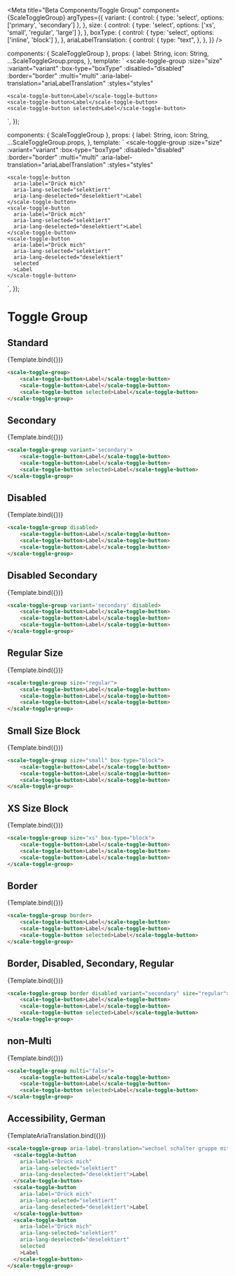 
<Meta
  title="Beta Components/Toggle Group"
  component={ScaleToggleGroup}
  argTypes={{
    variant: {
      control: { type: 'select', options: ['primary', 'secondary'] },
    },
    size: {
      control: { type: 'select', options: ['xs', 'small', 'regular', 'large'] },
    },
	  boxType: {
      control: { type: 'select', options: ['inline', 'block'] },
    },
    ariaLabelTranslation: {
      control: { type: "text", },
    },
  }}
/>

  components: { ScaleToggleGroup },
  props: {
    label: String,
    icon: String,
    ...ScaleToggleGroup.props,
  },
  template: `
  <scale-toggle-group
    :size="size"
    :variant="variant"
	  :box-type="boxType"
    :disabled="disabled"
    :border="border"
    :multi="multi"
    :aria-label-translation="ariaLabelTranslation"
    :styles="styles"
  >
    <scale-toggle-button>Label</scale-toggle-button>
    <scale-toggle-button>Label</scale-toggle-button>
    <scale-toggle-button selected>Label</scale-toggle-button>
  </scale-toggle-group>
    `,
});

  components: { ScaleToggleGroup },
  props: {
    label: String,
    icon: String,
    ...ScaleToggleGroup.props,
  },
  template: `
  <scale-toggle-group
    :size="size"
    :variant="variant"
	  :box-type="boxType"
    :disabled="disabled"
    :border="border"
    :multi="multi"
    :aria-label-translation="ariaLabelTranslation"
    :styles="styles"
  >
    <scale-toggle-button 
      aria-label="Drück mich"
      aria-lang-selected="selektiert"
      aria-lang-deselected="deselektiert">Label
    </scale-toggle-button>
    <scale-toggle-button 
      aria-label="Drück mich"
      aria-lang-selected="selektiert"
      aria-lang-deselected="deselektiert">Label
    </scale-toggle-button>
    <scale-toggle-button 
      aria-label="Drück mich"
      aria-lang-selected="selektiert"
      aria-lang-deselected="deselektiert"
      selected
      >Label
    </scale-toggle-button>
  </scale-toggle-group>
    `,
});

<div
  style={{
    display: 'inline-flex',
    alignItems: 'center',
    justifyContent: 'space-between',
    width: '100%',
  }}
>
  <h1>Toggle Group</h1>
</div>

## Standard

<Canvas withSource="none">
  <Story
    name="Standard"
    args={{}}
  >
    {Template.bind({})}
  </Story>
</Canvas>

<ArgsTable story="Standard" />

```html
<scale-toggle-group>
	<scale-toggle-button>Label</scale-toggle-button>
    <scale-toggle-button>Label</scale-toggle-button>
    <scale-toggle-button selected>Label</scale-toggle-button>
</scale-toggle-group>
```

## Secondary

<Canvas withSource="none">
  <Story
    name="Secondary"
    args={{
		variant: 'secondary'
	}}
  >
    {Template.bind({})}
  </Story>
</Canvas>

```html
<scale-toggle-group variant='secondary'>
	<scale-toggle-button>Label</scale-toggle-button>
    <scale-toggle-button>Label</scale-toggle-button>
    <scale-toggle-button selected>Label</scale-toggle-button>
</scale-toggle-group>
```

## Disabled

<Canvas withSource="none">
  <Story
    name="Disabled"
    args={{
		disabled: true
	}}
  >
    {Template.bind({})}
  </Story>
</Canvas>

```html
<scale-toggle-group disabled>
	<scale-toggle-button>Label</scale-toggle-button>
    <scale-toggle-button>Label</scale-toggle-button>
    <scale-toggle-button>Label</scale-toggle-button>
</scale-toggle-group>
```

## Disabled Secondary

<Canvas withSource="none">
  <Story
    name="Disabled Secondary"
    args={{
		disabled: true,
		variant: 'secondary'
	}}
  >
    {Template.bind({})}
  </Story>
</Canvas>

```html
<scale-toggle-group variant='secondary' disabled>
	<scale-toggle-button>Label</scale-toggle-button>
    <scale-toggle-button>Label</scale-toggle-button>
    <scale-toggle-button>Label</scale-toggle-button>
</scale-toggle-group>
```

## Regular Size

<Canvas withSource="none">
  <Story
    name="Regular Size"
    args={{
		size: 'regular'
	}}
  >
    {Template.bind({})}
  </Story>
</Canvas>

```html
<scale-toggle-group size="regular">
	<scale-toggle-button>Label</scale-toggle-button>
    <scale-toggle-button>Label</scale-toggle-button>
    <scale-toggle-button>Label</scale-toggle-button>
</scale-toggle-group>
```

## Small Size Block

<Canvas withSource="none">
  <Story
    name="Small Size Block"
    args={{
		size: 'small',
		boxType: 'block'
	}}
  >
    {Template.bind({})}
  </Story>
</Canvas>

```html
<scale-toggle-group size="small" box-type="block">
	<scale-toggle-button>Label</scale-toggle-button>
    <scale-toggle-button>Label</scale-toggle-button>
    <scale-toggle-button>Label</scale-toggle-button>
</scale-toggle-group>
```

## XS Size Block

<Canvas withSource="none">
  <Story
    name="XS Size Block"
    args={{
		size: 'xs',
		boxType: 'block'
	}}
  >
    {Template.bind({})}
  </Story>
</Canvas>

```html
<scale-toggle-group size="xs" box-type="block">
	<scale-toggle-button>Label</scale-toggle-button>
    <scale-toggle-button>Label</scale-toggle-button>
    <scale-toggle-button>Label</scale-toggle-button>
</scale-toggle-group>
```

## Border

<Canvas withSource="none">
  <Story
    name="Border"
    args={{
		border: true
	}}
  >
    {Template.bind({})}
  </Story>
</Canvas>

```html
<scale-toggle-group border>
	<scale-toggle-button>Label</scale-toggle-button>
    <scale-toggle-button>Label</scale-toggle-button>
    <scale-toggle-button selected>Label</scale-toggle-button>
</scale-toggle-group>
```

## Border, Disabled, Secondary, Regular

<Canvas withSource="none">
  <Story
    name="Border, Disabled, Secondary, Regular"
    args={{
		border: true,
		disabled: true,
		variant: 'secondary',
		size: 'regular'
	}}
  >
    {Template.bind({})}
  </Story>
</Canvas>

```html
<scale-toggle-group border disabled variant="secondary" size="regular">
	<scale-toggle-button>Label</scale-toggle-button>
    <scale-toggle-button>Label</scale-toggle-button>
    <scale-toggle-button selected>Label</scale-toggle-button>
</scale-toggle-group>
```

## non-Multi

<Canvas withSource="none">
  <Story
    name="non-Multi"
    args={{
		multi: false
	}}
  >
    {Template.bind({})}
  </Story>
</Canvas>

```html
<scale-toggle-group multi="false">
	<scale-toggle-button>Label</scale-toggle-button>
    <scale-toggle-button>Label</scale-toggle-button>
    <scale-toggle-button selected>Label</scale-toggle-button>
</scale-toggle-group>
```

## Accessibility, German

<Canvas withSource="none">
  <Story
    name="Accessibility, German"
    args={{
      ariaLabelTranslation: "wechsel schalter gruppe mit $slottedButtons schaltern"
    }}
  >
    {TemplateAriaTranslation.bind({})}
  </Story>
</Canvas>

```html
<scale-toggle-group aria-label-translation="wechsel schalter gruppe mit $slottedButtons schaltern">
  <scale-toggle-button 
    aria-label="Drück mich"
    aria-lang-selected="selektiert"
    aria-lang-deselected="deselektiert">Label
  </scale-toggle-button>
  <scale-toggle-button 
    aria-label="Drück mich"
    aria-lang-selected="selektiert"
    aria-lang-deselected="deselektiert">Label
  </scale-toggle-button>
  <scale-toggle-button 
    aria-label="Drück mich"
    aria-lang-selected="selektiert"
    aria-lang-deselected="deselektiert"
    selected
    >Label
  </scale-toggle-button>
</scale-toggle-group>
```